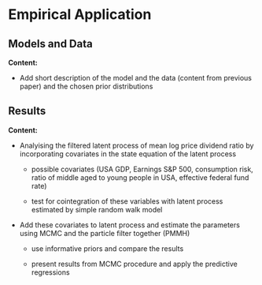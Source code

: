 # Empirical Application {#application}

## Models and Data {#models_data}

**Content:**

- Add short description of the model and the data (content from previous paper) and the chosen prior distributions

## Results{#application_results}

**Content:**

- Analyising the filtered latent process of mean log price dividend ratio by incorporating covariates in the state equation of the latent process

    - possible covariates (USA GDP, Earnings S&P 500,  consumption risk, ratio of middle aged to young people in USA, effective federal fund rate)

    - test for cointegration of these variables with latent process estimated by simple random walk model        

- Add these covariates to latent process and estimate the parameters using MCMC and the particle filter together (PMMH)

    - use informative priors and compare the results
    
    - present results from MCMC procedure and apply the predictive regressions
